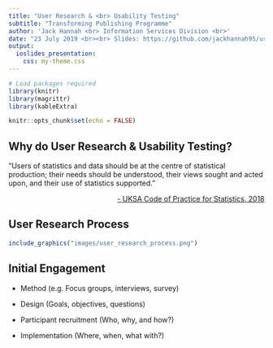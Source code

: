 ```yaml
---
title: "User Research & <br> Usability Testing"
subtitle: "Transforming Publishing Programme"
author: 'Jack Hannah <br> Information Services Division <br>'
date: "23 July 2019 <br><br> Slides: https://github.com/jackhannah95/usability-testing"
output:
  ioslides_presentation:
    css: my-theme.css
---
```


```r
# Load packages required
library(knitr)
library(magrittr)
library(kableExtra)

knitr::opts_chunk$set(echo = FALSE)
```


## Why do User Research & Usability Testing?

<p class="comment">
"Users of statistics and data should be at the centre of statistical production; their needs should be understood, their views sought and acted upon, and their use of statistics supported."
</p>

<p style="text-align: right"> <a href="https://www.statisticsauthority.gov.uk/wp-content/uploads/2018/02/Code-of-Practice-for-Statistics.pdf">- UKSA Code of Practice for Statistics, 2018</a></p>


## User Research Process

```r
include_graphics("images/user_research_process.png")
```


## Initial Engagement

- Method (e.g. Focus groups, interviews, survey)


- Design (Goals, objectives, questions)


- Participant recruitment (Who, why, and how?)


- Implementation (Where, when, what with?)



